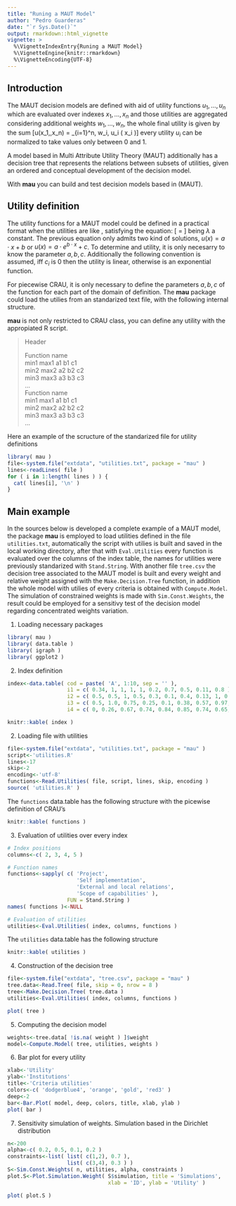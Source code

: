 ```yaml
---
title: "Runing a MAUT Model"
author: "Pedro Guarderas"
date: "`r Sys.Date()`"
output: rmarkdown::html_vignette
vignette: >
  %\VignetteIndexEntry{Runing a MAUT Model}
  %\VignetteEngine{knitr::rmarkdown}
  %\VignetteEncoding{UTF-8}
---
```

## Introduction
The MAUT decision models are defined with aid of utility functions $u_1,\ldots,u_n$ which are 
evaluated over indexes $x_1,\ldots,x_n$ and those utilities are aggregated considering additional weights 
$w_1,\ldots,w_n$, the whole final utility is given by the sum
\[u(x_1,\ldots,x_n) = \sum_{i=1}^n\, w_i\, u_i\ ( x_i )\]
every utility $u_i$ can be normalized to take values only between $0$ and $1$.

A model based in Multi Attribute Utility Theory (MAUT) additionally has a decision tree that 
represents the relations between subsets of utilities, given an ordered and conceptual development
of the decision model.

With **mau** you can build and test decision models based in (MAUT). 

## Utility definition
The utility functions for a MAUT model could be defined in a practical format when the utilities
are \emph{piecewise defined} like \emph{constant risk adverse utilities (CRAU for short)}, 
satisfying the equation:
\[ \frac{u''}{u'} = \lambda \]
being $\lambda$ a constant. The previous equation only admits two kind of solutions, 
$u(x) = a \cdot x + b$ or $u(x) = a \cdot e^{b \cdot x} + c$. To determine and utility, it is only
necesarry to know the parameter $a,b,c$. Additionally the following convention is assumed, iff 
$c_i$ is $0$ then the utility is linear, otherwise is an exponential function.

For piecewise CRAU, it is only necessary to define the parameters $a,b,c$ of the function for each 
part of the domain of definition. The **mau** package could load the utilies from an standarized 
text file, with the following internal structure.

**mau** is not only restricted to CRAU class, you can define any utility with the appropiated R 
script.

>Header    
>  
>Function name    
>min1 max1 a1 b1 c1    
>min2 max2 a2 b2 c2    
>min3 max3 a3 b3 c3    
>...    
>Function name    
>min1 max1 a1 b1 c1    
>min2 max2 a2 b2 c2    
>min3 max3 a3 b3 c3    
>...    

Here an example of the scructure of the standarized file for utility definitions
```r
library( mau )
file<-system.file("extdata", "utilities.txt", package = "mau" )
lines<-readLines( file )
for ( i in 1:length( lines ) ) { 
  cat( lines[i], '\n' )
}
```

## Main example
In the sources below is developed a complete example of a MAUT model, the package **mau** is 
employed to load utilities defined in the file `utilities.txt`, automatically the script with 
utilies is built and saved in the local working directory, after that with `Eval.Utilities` every 
function is evaluated over the columns of the index table, the names for utilities were previously
standarized with `Stand.String`. With another file `tree.csv` the decision tree associated to the
MAUT model is built and every weight and relative weight assigned with the `Make.Decision.Tree`
function, in addition the whole model with utilies of every criteria is obtained with 
`Compute.Model`. The simulation of constrained weights is made with `Sim.Const.Weights`, the result
could be employed for a sensitivy test of the decision model regarding concentrated weights 
variation.

1. Loading necessary packages
```r
library( mau )
library( data.table )
library( igraph )
library( ggplot2 )
```

2. Index definition
```r
index<-data.table( cod = paste( 'A', 1:10, sep = '' ), 
                   i1 = c( 0.34, 1, 1, 1, 1, 0.2, 0.7, 0.5, 0.11, 0.8 ),
                   i2 = c( 0.5, 0.5, 1, 0.5, 0.3, 0.1, 0.4, 0.13, 1, 0.74 ), 
                   i3 = c( 0.5, 1.0, 0.75, 0.25, 0.1, 0.38, 0.57, 0.97, 0.3, 0.76 ),
                   i4 = c( 0, 0.26, 0.67, 0.74, 0.84, 0.85, 0.74, 0.65, 0.37, 0.92 ) )
```
```r
knitr::kable( index )
```

2. Loading file with utilities
```r
file<-system.file("extdata", "utilities.txt", package = "mau" )
script<-'utilities.R'
lines<-17
skip<-2
encoding<-'utf-8'
functions<-Read.Utilities( file, script, lines, skip, encoding )
source( 'utilities.R' )
```
The `functions` data.table has the following structure with the picewise definition of CRAU's
```r
knitr::kable( functions )
```

3. Evaluation of utilities over every index
```r
# Index positions
columns<-c( 2, 3, 4, 5 )

# Function names
functions<-sapply( c( 'Project', 
                      'Self implementation',
                      'External and local relations', 
                      'Scope of capabilities' ),
                   FUN = Stand.String )
names( functions )<-NULL

# Evaluation of utilities
utilities<-Eval.Utilities( index, columns, functions )
```
The `utilities` data.table has the following structure
```r
knitr::kable( utilities )
```

4. Construction of the decision tree
```r
file<-system.file("extdata", "tree.csv", package = "mau" )
tree.data<-Read.Tree( file, skip = 0, nrow = 8 )
tree<-Make.Decision.Tree( tree.data )
utilities<-Eval.Utilities( index, columns, functions )

plot( tree )
```

5. Computing the decision model
```r
weights<-tree.data[ !is.na( weight ) ]$weight
model<-Compute.Model( tree, utilities, weights )
```

6. Bar plot for every utility
```r
xlab<-'Utility'
ylab<-'Institutions'
title<-'Criteria utilities'
colors<-c( 'dodgerblue4', 'orange', 'gold', 'red3' )
deep<-2
bar<-Bar.Plot( model, deep, colors, title, xlab, ylab )
plot( bar )
```

7. Sensitivity simulation of weights. Simulation based in the Dirichlet distribution
```r
n<-200
alpha<-c( 0.2, 0.5, 0.1, 0.2 )
constraints<-list( list( c(1,2), 0.7 ), 
                   list( c(3,4), 0.3 ) )
S<-Sim.Const.Weights( n, utilities, alpha, constraints )
plot.S<-Plot.Simulation.Weight( S$simulation, title = 'Simulations', 
                                xlab = 'ID', ylab = 'Utility' ) 

plot( plot.S )
```
